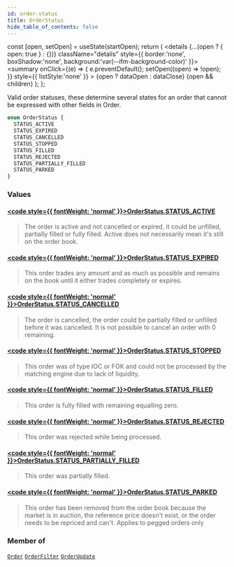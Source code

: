 ```yaml
---
id: order-status
title: OrderStatus
hide_table_of_contents: false
---
```







  const [open, setOpen] = useState(startOpen);
  return (
    <details {...(open ? { open: true } : {})} className="details" style={{ border:'none', boxShadow:'none', background:'var(--ifm-background-color)' }}>
      <summary
        onClick={(e) => {
          e.preventDefault();
          setOpen((open) => !open);
        }}
        style={{ listStyle:'none' }}
      >
      {open ? dataOpen : dataClose}
      </summary>
      {open && children}
    </details>
  );
};




Valid order statuses, these determine several states for an order that cannot be expressed with other fields in Order.


```graphql
enum OrderStatus {
  STATUS_ACTIVE
  STATUS_EXPIRED
  STATUS_CANCELLED
  STATUS_STOPPED
  STATUS_FILLED
  STATUS_REJECTED
  STATUS_PARTIALLY_FILLED
  STATUS_PARKED
}
```


### Values

#### [<code style={{ fontWeight: 'normal' }}>OrderStatus.<b>STATUS_ACTIVE</b></code>](#) 
> The order is active and not cancelled or expired, it could be unfilled, partially filled or fully filled.
> Active does not necessarily mean it's still on the order book.
> 

#### [<code style={{ fontWeight: 'normal' }}>OrderStatus.<b>STATUS_EXPIRED</b></code>](#) 
> This order trades any amount and as much as possible and remains on the book until it either trades completely or expires.
> 

#### [<code style={{ fontWeight: 'normal' }}>OrderStatus.<b>STATUS_CANCELLED</b></code>](#) 
> The order is cancelled, the order could be partially filled or unfilled before it was cancelled. It is not possible to cancel an order with 0 remaining.
> 

#### [<code style={{ fontWeight: 'normal' }}>OrderStatus.<b>STATUS_STOPPED</b></code>](#) 
> This order was of type IOC or FOK and could not be processed by the matching engine due to lack of liquidity.
> 

#### [<code style={{ fontWeight: 'normal' }}>OrderStatus.<b>STATUS_FILLED</b></code>](#) 
> This order is fully filled with remaining equalling zero.
> 

#### [<code style={{ fontWeight: 'normal' }}>OrderStatus.<b>STATUS_REJECTED</b></code>](#) 
> This order was rejected while being processed.
> 

#### [<code style={{ fontWeight: 'normal' }}>OrderStatus.<b>STATUS_PARTIALLY_FILLED</b></code>](#) 
> This order was partially filled.
> 

#### [<code style={{ fontWeight: 'normal' }}>OrderStatus.<b>STATUS_PARKED</b></code>](#) 
> This order has been removed from the order book because the market is in auction, the reference price doesn't exist, or the order needs to be repriced and can't. Applies to pegged orders only
> 



### Member of

[`Order`](/testnet/api/graphql/objects/order)  <Badge class="secondary" text="object"/><Bullet />[`OrderFilter`](/testnet/api/graphql/inputs/order-filter)  <Badge class="secondary" text="input"/><Bullet />[`OrderUpdate`](/testnet/api/graphql/objects/order-update)  <Badge class="secondary" text="object"/>

